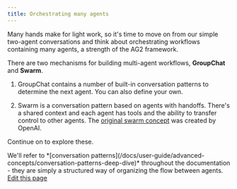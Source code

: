 ```yaml
---
title: Orchestrating many agents
---
```


Many hands make for light work, so it's time to move on from our simple two-agent conversations and think about orchestrating workflows containing many agents, a strength of the AG2 framework.

There are two mechanisms for building multi-agent workflows, <b>GroupChat</b> and <b>Swarm</b>.

1. GroupChat contains a number of built-in conversation patterns to determine the next agent. You can also define your own.

2. Swarm is a conversation pattern based on agents with handoffs. There's a shared context and each agent has tools and the ability to transfer control to other agents. The [original swarm concept](https://github.com/openai/swarm) was created by OpenAI.

Continue on to explore these.

<Note>
We'll refer to *[conversation patterns](/docs/user-guide/advanced-concepts/conversation-patterns-deep-dive)* throughout the documentation - they are simply a structured way of organizing the flow between agents.
</Note>

<div className="edit-url-container">
    <a className="edit-url" href="https://github.com/ag2ai/ag2/edit/main/website/docs/user-guide/basic-concepts/orchestrations.mdx" target='_blank'><Icon icon="pen" iconType="solid" size="13px"/> Edit this page</a>
</div>
